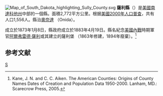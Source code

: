 {{noteTA
|T=zh-hans:萨利县 (南达科他州);zh-hk:薩利縣 (南達科他州);zh-tw:薩利郡 (南達科他州);
}}

[[File:Map_of_South_Dakota_highlighting_Sully_County.svg|right]]
'''薩利縣'''（{{lang-en|Sully County}}）是[[美國|美國]][[南達科他州|南達科他州]]中部的一個縣。面積2,772平方公里。根据[[美國2000年人口普查|美國2000年人口普查]]，共有人口1,556人。縣治[[奧奈達_(南達科他州)|奧奈達]] （Onida）。

成立於1873年1月8日，縣政府成立於1883年4月19日。縣名紀念[[美國內戰|美國內戰]]時期軍官[[阿爾弗雷德·薩利|阿爾弗雷德·薩利]]或其建立的薩利堡 （1863年修建，1894年廢棄）。<ref>Kane, J. N. and C. C. Aiken. The American Counties: Origins of County Names Dates of Creation and Population Data 1950-2000. Lanham, MD.: Scarecrow Press, 2005.</ref>

==参考文献==
<div class="references-small">
<references />
</div>
[[Category:南達科他州行政區劃|S]]